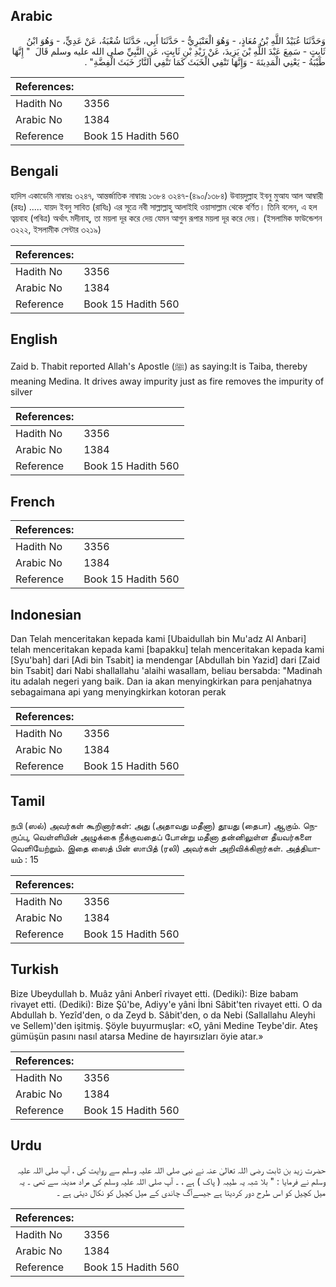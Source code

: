 ## Arabic


<div dir="rtl" lang="ar" style={{fontSize:'larger',backgroundColor:'#f8f9fa',padding:20}}>
وَحَدَّثَنَا عُبَيْدُ اللَّهِ بْنُ مُعَاذٍ، - وَهُوَ الْعَنْبَرِيُّ - حَدَّثَنَا أَبِي، حَدَّثَنَا شُعْبَةُ، عَنْ عَدِيٍّ، - وَهُوَ ابْنُ ثَابِتٍ - سَمِعَ عَبْدَ اللَّهِ بْنَ يَزِيدَ، عَنْ زَيْدِ بْنِ ثَابِتٍ، عَنِ النَّبِيِّ صلى الله عليه وسلم قَالَ ‏ "‏ إِنَّهَا طَيْبَةُ - يَعْنِي الْمَدِينَةَ - وَإِنَّهَا تَنْفِي الْخَبَثَ كَمَا تَنْفِي النَّارُ خَبَثَ الْفِضَّةِ‏"‏ ‏.‏
</div>
<div style={{backgroundColor:'#f8f9fa',padding:20, marginBottom: 10}}><table> <thead> <tr> <th>References:</th> <th></th> </tr> </thead> <tbody><tr><td>Hadith No</td><td>3356</td></tr><tr><td>Arabic No</td><td>1384</td></tr><tr><td>Reference</td><td>Book 15 Hadith 560</td></tr></tbody></table></div>

## Bengali


<div dir="ltr" lang="bn" style={{fontSize:'larger',backgroundColor:'#f8f9fa',padding:20}}>
হাদিস একাডেমি নাম্বারঃ ৩২৪৭, আন্তর্জাতিক নাম্বারঃ ১৩৮৪ ৩২৪৭-(৪৯০/১৩৮৪) উবায়দুল্লাহ ইবনু মুআয আল আম্বারী (রহঃ) ..... যায়দ ইবনু সাবিত (রাযিঃ) এর সূত্রে নবী সাল্লাল্লাহু আলাইহি ওয়াসাল্লাম থেকে বর্ণিত। তিনি বলেন, এ হল ত্বয়বাহ (পবিত্র) অর্থাৎ মদীনাহ্, তা ময়লা দূর করে দেয় যেমন আগুন রূপার ময়লা দূর করে দেয়। (ইসলামিক ফাউন্ডেশন ৩২২২, ইসলামীক সেন্টার ৩২১৯)
</div>
<div style={{backgroundColor:'#f8f9fa',padding:20, marginBottom: 10}}><table> <thead> <tr> <th>References:</th> <th></th> </tr> </thead> <tbody><tr><td>Hadith No</td><td>3356</td></tr><tr><td>Arabic No</td><td>1384</td></tr><tr><td>Reference</td><td>Book 15 Hadith 560</td></tr></tbody></table></div>

## English


<div dir="ltr" lang="en" style={{fontSize:'larger',backgroundColor:'#f8f9fa',padding:20}}>
Zaid b. Thabit reported Allah's Apostle (ﷺ) as saying:It is Taiba, thereby meaning Medina. It drives away impurity just as fire removes the impurity of silver
</div>
<div style={{backgroundColor:'#f8f9fa',padding:20, marginBottom: 10}}><table> <thead> <tr> <th>References:</th> <th></th> </tr> </thead> <tbody><tr><td>Hadith No</td><td>3356</td></tr><tr><td>Arabic No</td><td>1384</td></tr><tr><td>Reference</td><td>Book 15 Hadith 560</td></tr></tbody></table></div>

## French


<div dir="ltr" lang="fr" style={{fontSize:'larger',backgroundColor:'#f8f9fa',padding:20}}>

</div>
<div style={{backgroundColor:'#f8f9fa',padding:20, marginBottom: 10}}><table> <thead> <tr> <th>References:</th> <th></th> </tr> </thead> <tbody><tr><td>Hadith No</td><td>3356</td></tr><tr><td>Arabic No</td><td>1384</td></tr><tr><td>Reference</td><td>Book 15 Hadith 560</td></tr></tbody></table></div>

## Indonesian


<div dir="ltr" lang="id" style={{fontSize:'larger',backgroundColor:'#f8f9fa',padding:20}}>
Dan Telah menceritakan kepada kami [Ubaidullah bin Mu'adz Al Anbari] telah menceritakan kepada kami [bapakku] telah menceritakan kepada kami [Syu'bah] dari [Adi bin Tsabit] ia mendengar [Abdullah bin Yazid] dari [Zaid bin Tsabit] dari Nabi shallallahu 'alaihi wasallam, beliau bersabda: "Madinah itu adalah negeri yang baik. Dan ia akan menyingkirkan para penjahatnya sebagaimana api yang menyingkirkan kotoran perak
</div>
<div style={{backgroundColor:'#f8f9fa',padding:20, marginBottom: 10}}><table> <thead> <tr> <th>References:</th> <th></th> </tr> </thead> <tbody><tr><td>Hadith No</td><td>3356</td></tr><tr><td>Arabic No</td><td>1384</td></tr><tr><td>Reference</td><td>Book 15 Hadith 560</td></tr></tbody></table></div>

## Tamil


<div dir="ltr" lang="ta" style={{fontSize:'larger',backgroundColor:'#f8f9fa',padding:20}}>
நபி (ஸல்) அவர்கள் கூறினார்கள்: அது (அதாவது மதீனா) தூயது (தைபா) ஆகும். நெருப்பு, வெள்ளியின் அழுக்கை நீக்குவதைப் போன்று மதீனா தன்னிலுள்ள தீயவர்களை வெளியேற்றும். இதை ஸைத் பின் ஸாபித் (ரலி) அவர்கள் அறிவிக்கிறார்கள். அத்தியாயம் : 15
</div>
<div style={{backgroundColor:'#f8f9fa',padding:20, marginBottom: 10}}><table> <thead> <tr> <th>References:</th> <th></th> </tr> </thead> <tbody><tr><td>Hadith No</td><td>3356</td></tr><tr><td>Arabic No</td><td>1384</td></tr><tr><td>Reference</td><td>Book 15 Hadith 560</td></tr></tbody></table></div>

## Turkish


<div dir="ltr" lang="tr" style={{fontSize:'larger',backgroundColor:'#f8f9fa',padding:20}}>
Bize Ubeydullah b. Muâz yâni Anberî rivayet etti. (Dediki): Bize babam rivayet etti. (Dediki): Bize Şû'be, Adiyy'e yâni İbni Sâbit'ten rivayet etti. O da Abdullah b. Yezîd'den, o da Zeyd b. Sâbit'den, o da Nebi (Sallallahu Aleyhi ve Sellem)'den işitmiş. Şöyle buyurmuşlar: «O, yâni Medine Teybe'dir. Ateş gümüşün pasını nasıl atarsa Medine de hayırsızları öyie atar.»
</div>
<div style={{backgroundColor:'#f8f9fa',padding:20, marginBottom: 10}}><table> <thead> <tr> <th>References:</th> <th></th> </tr> </thead> <tbody><tr><td>Hadith No</td><td>3356</td></tr><tr><td>Arabic No</td><td>1384</td></tr><tr><td>Reference</td><td>Book 15 Hadith 560</td></tr></tbody></table></div>

## Urdu


<div dir="rtl" lang="ur" style={{fontSize:'larger',backgroundColor:'#f8f9fa',padding:20}}>
حضرت زید بن ثابت رضی اللہ تعالیٰ عنہ نے نبی صلی اللہ علیہ وسلم سے روایت کی ، آپ صلی اللہ علیہ وسلم نے فرمایا : " بلا شبہ یہ طیبہ ( پاک ) ہے ، ۔ آپ صلی اللہ علیہ وسلم کی مراد مدینہ سے تھی ۔ یہ میل کچیل کو اس طرح دور کردیتا ہے جیسےآگ چاندی کے میل کچیل کو نکال دیتی ہے ۔
</div>
<div style={{backgroundColor:'#f8f9fa',padding:20, marginBottom: 10}}><table> <thead> <tr> <th>References:</th> <th></th> </tr> </thead> <tbody><tr><td>Hadith No</td><td>3356</td></tr><tr><td>Arabic No</td><td>1384</td></tr><tr><td>Reference</td><td>Book 15 Hadith 560</td></tr></tbody></table></div>